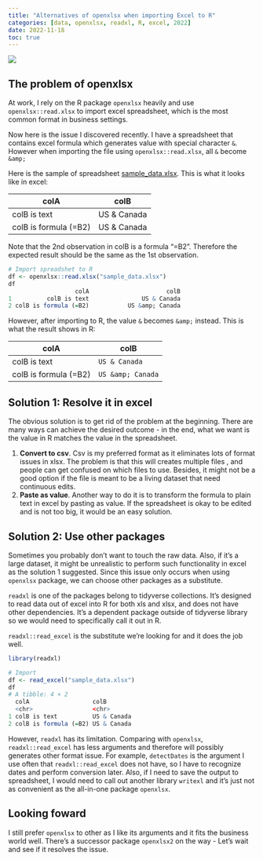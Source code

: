 ```yaml
---
title: "Alternatives of openxlsx when importing Excel to R"
categories: [data, openxlsx, readxl, R, excel, 2022]
date: 2022-11-18
toc: true
---
```


[![](Page19.png)](https://ycphs.github.io/openxlsx/)

## The problem of openxlsx

At work, I rely on the R package `openxlsx` heavily and use `openxlsx::read.xlsx` to import excel spreadsheet, which is the most common format in business settings.

Now here is the issue I discovered recently. I have a spreadsheet that contains excel formula which generates value with special character `&`. However when importing the file using `openxlsx::read.xlsx`, all `&` become `&amp;`

Here is the sample of spreadsheet [sample_data.xlsx](https://github.com/ycphs/openxlsx/files/10032200/sample_data.xlsx). This is what it looks like in excel:

| colA                  | colB            |
|-----------------------|-----------------|
| colB is text          | US & Canada     |
| colB is formula (=B2) | US & Canada |

Note that the 2nd observation in colB is a formula "=B2". Therefore the expected result should be the same as the 1st observation.

```R
# Import spreadshet to R
df <- openxlsx::read.xlsx("sample_data.xlsx")
df
                   colA                      colB
1          colB is text               US & Canada
2 colB is formula (=B2)           US &amp; Canada
```

However, after importing to R, the value `&` becomes `&amp;` instead. This is what the result shows in R:

| colA                  | colB            |
|-----------------------|-----------------|
| colB is text          | `US & Canada`     |
| colB is formula (=B2) | `US &amp; Canada` |

## Solution 1: Resolve it in excel

The obvious solution is to get rid of the problem at the beginning. There are many ways can achieve the desired outcome - in the end, what we want is the value in R matches the value in the spreadsheet.

1. **Convert to csv**. Csv is my preferred format as it eliminates lots of format issues in xlsx. The problem is that this will creates multiple files , and people can get confused on which files to use. Besides, it might not be a good option if the file is meant to be a living dataset that need continuous edits.
2. **Paste as value**. Another way to do it is to transform the formula to plain text in excel by pasting as value. If the spreadsheet is okay to be edited and is not too big, it would be an easy solution. 

## Solution 2: Use other packages

Sometimes you probably don't want to touch the raw data. Also, if it's a large dataset, it might be unrealistic to perform such functionality in excel as the solution 1 suggested. Since this issue only occurs when using `openxlsx` package, we can choose other packages as a substitute.

`readxl` is one of the packages belong to tidyverse collections. It's designed to read data out of excel into R for both xls and xlsx, and does not have other dependencies. It's a dependent package outside of tidyverse library so we would need to specifically call it out in R.

`readxl::read_excel` is the substitute we're looking for and it does the job well. 

```R
library(readxl)

# Import
df <- read_excel("sample_data.xlsx")
df
# A tibble: 4 × 2
  colA                  colB                 
  <chr>                 <chr>                
1 colB is text          US & Canada          
2 colB is formula (=B2) US & Canada
```

However, `readxl` has its limitation. Comparing with `openxlsx`, `readxl::read_excel` has less arguments and therefore will possibly generates other format issue. For example, `detectDates` is the argument I use often that `readxl::read_excel` does not have, so I have to recognize dates and perform conversion later. Also, if I need to save the output to spreadsheet, I would need to call out another library `writexl` and it's just not as convenient as the all-in-one package `openxlsx`.

## Looking foward

I still prefer `openxlsx` to other as I like its arguments and it fits the business world well. There's a successor package `openxlsx2` on the way - Let's wait and see if it resolves the issue.
